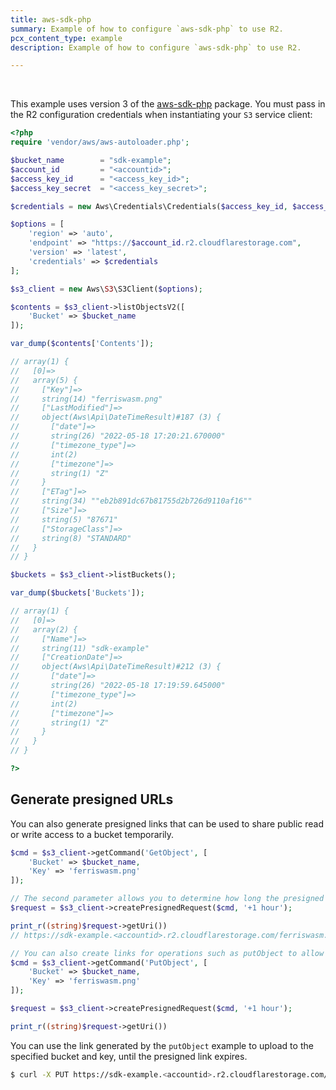 ```yaml
---
title: aws-sdk-php
summary: Example of how to configure `aws-sdk-php` to use R2.
pcx_content_type: example
description: Example of how to configure `aws-sdk-php` to use R2.

---
```



<Render file="keys" /><br/>

This example uses version 3 of the [aws-sdk-php](https://packagist.org/packages/aws/aws-sdk-php) package. You must pass in the R2 configuration credentials when instantiating your `S3` service client:

```php
<?php
require 'vendor/aws/aws-autoloader.php';

$bucket_name        = "sdk-example";
$account_id         = "<accountid>";
$access_key_id      = "<access_key_id>";
$access_key_secret  = "<access_key_secret>";

$credentials = new Aws\Credentials\Credentials($access_key_id, $access_key_secret);

$options = [
    'region' => 'auto',
    'endpoint' => "https://$account_id.r2.cloudflarestorage.com",
    'version' => 'latest',
    'credentials' => $credentials
];

$s3_client = new Aws\S3\S3Client($options);

$contents = $s3_client->listObjectsV2([
    'Bucket' => $bucket_name
]);

var_dump($contents['Contents']);

// array(1) {
//   [0]=>
//   array(5) {
//     ["Key"]=>
//     string(14) "ferriswasm.png"
//     ["LastModified"]=>
//     object(Aws\Api\DateTimeResult)#187 (3) {
//       ["date"]=>
//       string(26) "2022-05-18 17:20:21.670000"
//       ["timezone_type"]=>
//       int(2)
//       ["timezone"]=>
//       string(1) "Z"
//     }
//     ["ETag"]=>
//     string(34) ""eb2b891dc67b81755d2b726d9110af16""
//     ["Size"]=>
//     string(5) "87671"
//     ["StorageClass"]=>
//     string(8) "STANDARD"
//   }
// }

$buckets = $s3_client->listBuckets();

var_dump($buckets['Buckets']);

// array(1) {
//   [0]=>
//   array(2) {
//     ["Name"]=>
//     string(11) "sdk-example"
//     ["CreationDate"]=>
//     object(Aws\Api\DateTimeResult)#212 (3) {
//       ["date"]=>
//       string(26) "2022-05-18 17:19:59.645000"
//       ["timezone_type"]=>
//       int(2)
//       ["timezone"]=>
//       string(1) "Z"
//     }
//   }
// }

?>
```

## Generate presigned URLs

You can also generate presigned links that can be used to share public read or write access to a bucket temporarily.

```php
$cmd = $s3_client->getCommand('GetObject', [
    'Bucket' => $bucket_name,
    'Key' => 'ferriswasm.png'
]);

// The second parameter allows you to determine how long the presigned link is valid.
$request = $s3_client->createPresignedRequest($cmd, '+1 hour');

print_r((string)$request->getUri())
// https://sdk-example.<accountid>.r2.cloudflarestorage.com/ferriswasm.png?X-Amz-Content-Sha256=UNSIGNED-PAYLOAD&X-Amz-Algorithm=AWS4-HMAC-SHA256&X-Amz-Credential=<credential>&X-Amz-Date=<timestamp>&X-Amz-SignedHeaders=host&X-Amz-Expires=3600&X-Amz-Signature=<signature>

// You can also create links for operations such as putObject to allow temporary write access to a specific key.
$cmd = $s3_client->getCommand('PutObject', [
    'Bucket' => $bucket_name,
    'Key' => 'ferriswasm.png'
]);

$request = $s3_client->createPresignedRequest($cmd, '+1 hour');

print_r((string)$request->getUri())
```

You can use the link generated by the `putObject` example to upload to the specified bucket and key, until the presigned link expires.

```sh
$ curl -X PUT https://sdk-example.<accountid>.r2.cloudflarestorage.com/ferriswasm.png?X-Amz-Content-Sha256=UNSIGNED-PAYLOAD&X-Amz-Algorithm=AWS4-HMAC-SHA256&X-Amz-Credential=<credential>&X-Amz-Date=<timestamp>&X-Amz-SignedHeaders=host&X-Amz-Expires=3600&X-Amz-Signature=<signature> --data-binary @ferriswasm.png
```
